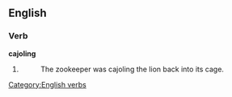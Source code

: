 ==English==

===Verb===
'''cajoling'''
# {{present participle of|cajole}}
#: The zookeeper was cajoling the lion back into its cage.

[[Category:English verbs]]